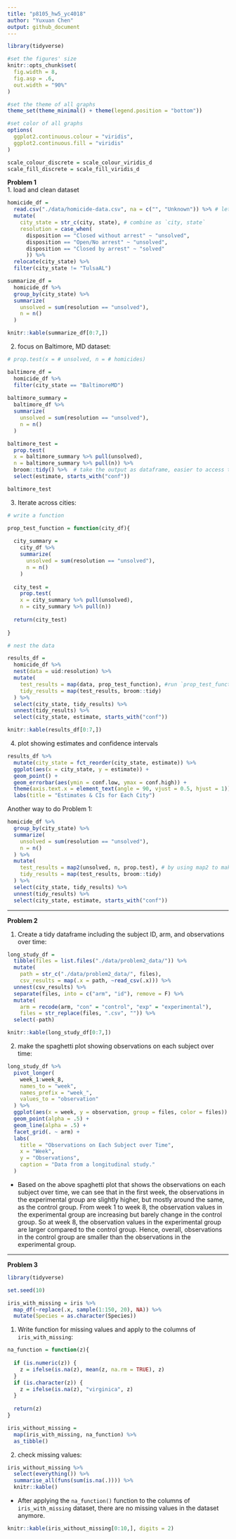 ```yaml
---
title: "p8105_hw5_yc4018"
author: "Yuxuan Chen"
output: github_document
---
```


```r
library(tidyverse)

#set the figures' size
knitr::opts_chunk$set(
  fig.width = 8,
  fig.asp = .6,
  out.width = "90%"
)

#set the theme of all graphs
theme_set(theme_minimal() + theme(legend.position = "bottom"))

#set color of all graphs
options(
  ggplot2.continuous.colour = "viridis", 
  ggplot2.continuous.fill = "viridis"
)

scale_colour_discrete = scale_colour_viridis_d
scale_fill_discrete = scale_fill_viridis_d
```

**Problem 1**     
1. load and clean dataset
```r
homicide_df = 
  read.csv("./data/homicide-data.csv", na = c("", "Unknown")) %>% # let `Unknown` or `` as missing values
  mutate(
    city_state = str_c(city, state), # combine as `city, state`
    resolution = case_when(
      disposition == "Closed without arrest" ~ "unsolved",
      disposition == "Open/No arrest" ~ "unsolved",
      disposition == "Closed by arrest" ~ "solved"
      )) %>% 
  relocate(city_state) %>% 
  filter(city_state != "TulsaAL") 

summarize_df = 
  homicide_df %>% 
  group_by(city_state) %>% 
  summarize(
    unsolved = sum(resolution == "unsolved"),
    n = n()
  )

knitr::kable(summarize_df[0:7,])
```

2. focus on Baltimore, MD dataset: 

```r
# prop.test(x = # unsolved, n = # homicides)

baltimore_df = 
  homicide_df %>% 
  filter(city_state == "BaltimoreMD")
 
baltimore_summary =  
  baltimore_df %>% 
  summarize(
    unsolved = sum(resolution == "unsolved"),
    n = n()
  )

baltimore_test = 
  prop.test(
  x = baltimore_summary %>% pull(unsolved), 
  n = baltimore_summary %>% pull(n)) %>% 
  broom::tidy() %>%  # take the output as dataframe, easier to access the data.
  select(estimate, starts_with("conf"))

baltimore_test
```

3. Iterate across cities: 
```r
# write a function

prop_test_function = function(city_df){
  
  city_summary =  
    city_df %>% 
    summarize(
      unsolved = sum(resolution == "unsolved"),
      n = n()
    )
  
  city_test = 
    prop.test(
    x = city_summary %>% pull(unsolved), 
    n = city_summary %>% pull(n)) 
  
  return(city_test)
  
}

# nest the data

results_df = 
  homicide_df %>% 
  nest(data = uid:resolution) %>% 
  mutate(
    test_results = map(data, prop_test_function), #run `prop_test_function` function to every dataset in `data` and saved as `test_results`
    tidy_results = map(test_results, broom::tidy)
  ) %>% 
  select(city_state, tidy_results) %>% 
  unnest(tidy_results) %>% 
  select(city_state, estimate, starts_with("conf"))

knitr::kable(results_df[0:7,])
```

4. plot showing estimates and confidence intervals

```r
results_df %>% 
  mutate(city_state = fct_reorder(city_state, estimate)) %>% 
  ggplot(aes(x = city_state, y = estimate)) +
  geom_point() +
  geom_errorbar(aes(ymin = conf.low, ymax = conf.high)) +
  theme(axis.text.x = element_text(angle = 90, vjust = 0.5, hjust = 1)) +
  labs(title = "Estimates & CIs for Each City") 
```

Another way to do Problem 1: 
```r
homicide_df %>% 
  group_by(city_state) %>% 
  summarize(
    unsolved = sum(resolution == "unsolved"),
    n = n()
  ) %>% 
  mutate(
    test_results = map2(unsolved, n, prop.test), # by using map2 to make `prop.test`function: unsolved/n
    tidy_results = map(test_results, broom::tidy)
  ) %>% 
  select(city_state, tidy_results) %>% 
  unnest(tidy_results) %>% 
  select(city_state, estimate, starts_with("conf"))
```

***
**Problem 2**    

1. Create a tidy dataframe including the subject ID, arm, and observations over time:

```r
long_study_df = 
  tibble(files = list.files("./data/problem2_data/")) %>% 
  mutate(
    path = str_c("./data/problem2_data/", files),
    csv_results = map(.x = path, ~read_csv(.x))) %>% 
  unnest(csv_results) %>% 
  separate(files, into = c("arm", "id"), remove = F) %>% 
  mutate(
    arm = recode(arm, "con" = "control", "exp" = "experimental"),
    files = str_replace(files, ".csv", "")) %>% 
  select(-path)

knitr::kable(long_study_df[0:7,]) 
```

2. make the spaghetti plot showing observations on each subject over time:

```r
long_study_df %>% 
  pivot_longer(
    week_1:week_8,
    names_to = "week",
    names_prefix = "week_",
    values_to = "observation"
  ) %>% 
  ggplot(aes(x = week, y = observation, group = files, color = files)) +
  geom_point(alpha = .5) +
  geom_line(alpha = .5) +
  facet_grid(. ~ arm) +
  labs(
    title = "Observations on Each Subject over Time",
    x = "Week",
    y = "Observations",
    caption = "Data from a longitudinal study."
  ) 

```

 - Based on the above spaghetti plot that shows the observations on each subject over time, we can see that in the first week, the observations in the experimental group are slightly higher, but mostly around the same, as the control group. From week 1 to week 8, the observation values in the experimental group are increasing but barely change in the control group. So at week 8, the observation values in the experimental group are larger compared to the control group. Hence, overall, observations in the control group are smaller than the observations in the experimental group. 

***
**Problem 3**   

```r
library(tidyverse)

set.seed(10)

iris_with_missing = iris %>% 
  map_df(~replace(.x, sample(1:150, 20), NA)) %>%
  mutate(Species = as.character(Species))
```


1. Write function for missing values and apply to the columns of `iris_with_missing`:

```r
na_function = function(z){
  
  if (is.numeric(z)) {
    z = ifelse(is.na(z), mean(z, na.rm = TRUE), z)
  }
  if (is.character(z)) {
    z = ifelse(is.na(z), "virginica", z)
  }
  
  return(z)
}

iris_without_missing = 
  map(iris_with_missing, na_function) %>% 
  as_tibble()
```

2. check missing values:

```r
iris_without_missing %>%
  select(everything()) %>% 
  summarise_all(funs(sum(is.na(.)))) %>% 
  knitr::kable()
```

 - After applying the `na_function()` function to the columns of `iris_with_missing` dataset, there are no missing values in the dataset anymore.
 
```r
knitr::kable(iris_without_missing[0:10,], digits = 2)
```




